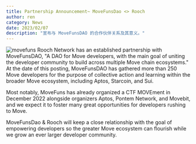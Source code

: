 ```yaml
---
title: Partnership Announcement~ MoveFunsDao <> Rooch
author: ren
category: News
date: 2023/02/07
description: "宣布与 MoveFunsDAO 的合作伙伴关系及其意义。"
---
```



<PostHeader />

![movefuns](https://user-images.githubusercontent.com/99104408/217434466-c5670401-0094-4386-b0de-699e25f31650.png)
Rooch Network has an established partnership with MoveFunsDAO, "A DAO for Move developers, with the main goal of uniting the developer community to build across multiple Move chain ecosystems." At the date of this posting, MoveFunsDAO has gathered more than 250 Move developers for the purpose of collective action and learning within the broader Move ecosystem, including Aptos, Starcoin, and Sui.

Most notably, MoveFuns has already organized a CTF MOVEment in December 2022 alongside organizers Aptos, Pontem Network, and Movebit, and we expect it to foster many great opportunities for developers rushing to Move.

MoveFunsDao & Rooch will keep a close relationship with the goal of empowering developers so the greater Move ecosystem can flourish while we grow an ever larger developer community.
